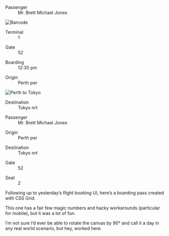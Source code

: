 
<Metatags
  title="Boarding pass | May 15 | CSS Grid a day"
  description="An example of using CSS grid every day, from May 1–31st, 2019."
  thumbnail="https://cssgrid31.brett.cool/opengraph/may-15.png"
  url="https://cssgrid31.brett.cool"
  pathname="/may-15"
/>

<div className={BoardingPass.canvas}>
  <div className={BoardingPass.container}> 
    <div className={BoardingPass.header}>
      <dl>
        <dt>Passenger</dt>
        <dd>Mr. Brett Michael Jones</dd>
      </dl>
    </div>
    <div className={BoardingPass.main}>
      <img className={BoardingPass.barcode} src={Barcode} alt="Barcode" />
      <div className={BoardingPass.main_details}>
        <dl>
          <dt>Terminal</dt>
          <dd>1</dd>
        </dl>
        <dl>
          <dt>Gate</dt>
          <dd>52</dd>
        </dl>
        <dl>
          <dt>Boarding</dt>
          <dd>12:30 <span className={BoardingPass.sc}>pm</span></dd>
        </dl>
        <dl>
          <dt>Origin</dt>
          <dd>Perth <span className={BoardingPass.sc}>per</span></dd>
        </dl>
        <img className={BoardingPass.detail_icon} src={Plane} alt="Perth to Tokyo"/>
        <dl>
          <dt>Destination</dt>
          <dd>Tokyo <span className={BoardingPass.sc}>nrt</span></dd>
        </dl>
      </div>
    </div>
    <div className={BoardingPass.side}>
      <dl className={BoardingPass.side_full_span}>      
        <dt>Passenger</dt>
        <dd>Mr. Brett Michael Jones</dd>
      </dl>
      <dl>
        <dt>Origin</dt>
        <dd>Perth <span className={BoardingPass.sc}>per</span></dd>
      </dl>
      <dl>
        <dt>Destination</dt>
        <dd>Tokyo <span className={BoardingPass.sc}>nrt</span></dd>
      </dl>
      <dl>
        <dt>Gate</dt>
        <dd>52</dd>
      </dl>
      <dl>
        <dt>Seat</dt>
        <dd>2</dd>
      </dl>
    </div>
    <div className={BoardingPass.dots}/>
  </div>
</div>

<Footer date={15} prev={true} next={true}>

Following up to yesterday’s flight booking UI, here’s a boarding pass created with CSS Grid.

This one has a fair few magic numbers and hacky workarounds (particular for mobile), but it was a lot of fun.

I’m not sure I’d ever be able to rotate the canvas by 90° and call it a day in any real world scenario, but hey, worked here.

</Footer>

